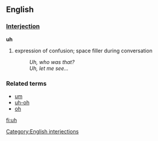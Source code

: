 ==English==

===[[Interjection]]===
'''uh'''

# expression of confusion; space filler during conversation
#: ''Uh, who was that?''
#: ''Uh, let me see...''

===Related terms===
*[[um]]
*[[uh-oh]]
*[[oh]]

[[Category:English interjections]]

[[fi:uh]]